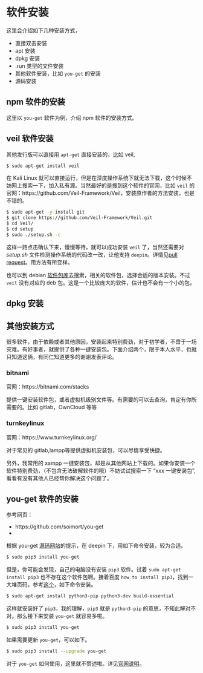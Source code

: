 # 软件安装 {#software-install}

这里会介绍如下几种安装方式，

- 直接双击安装
- apt 安装
- dpkg 安装
- .run 类型的文件安装
- 其他软件安装，比如 `you-get` 的安装
- 源码安装

## npm 软件的安装

这里以 `you-get` 软件为例，介绍 npm 软件的安装方式。

## veil 软件安装

其他发行版可以直接用 `apt-get` 直接安装的，比如 veil,

```bash
$ sudo apt-get install veil
```

在 Kali Linux 就可以直接运行，但是在深度操作系统下就无法下载，这个时候不妨网上搜索一下，加入私有源。当然最好的是搜到这个软件的官网，比如 `veil` 的官网：https://github.com/Veil-Framework/Veil，安装原作者的方法安装，也是不错的。

```bash
$ sudo apt-get -y install git
$ git clone https://github.com/Veil-Framework/Veil.git
$ cd Veil/
$ cd setup
$ sudo ./setup.sh -c
```

这样一路点击确认下来，慢慢等待，就可以成功安装 `veil` 了，当然还需要对 *setup.sh* 文件检测操作系统的代码改一改，让他支持 `deepin`。详情见[pull request](https://github.com/Veil-Framework/Veil/pull/130)。用方法有所变样。

也可以到 debian [软件包库](http://www.debian.org/distrib/packages)去搜索，相关的软件包，选择合适的版本安装。不过 `veil` 没有对应的 deb 包。这是一个比较庞大的软件，估计也不会有一个小的包。

## dpkg 安装

## 其他安装方式

很多软件，由于依赖或者其他原因，安装起来特别费劲，对于初学者，不啻于一场灾难。有好事者，就提供了各种一键安装包。下面介绍两个，限于本人水平，也就只知道这俩，有同仁知道更多的谢谢发表评论。

### bitnami

官网：https://bitnami.com/stacks

提供一键安装软件包，或者虚拟机级别文件等。有需要的可以去查询，肯定有你所需要的。比如 gitlab，OwnCloud 等等

### turnkeylinux

官网：https://www.turnkeylinux.org/

对于常见的 gitlab,lampp等提供虚拟机安装包，可以尽情享受快捷。

另外，我常用的 xampp 一键安装包，却是从其他网站上下载的。如果你安装一个软件特别费劲，（不包含无法破解软件的哦）不妨试试搜索一下 “xxx 一键安装包”,看看有没有其他人已经帮你解决这个问题了。

## you-get 软件的安装

参考网页：

+ https://github.com/soimort/you-get
+ 

根据 you-get [源码网站](https://github.com/soimort/you-get)的提示，在 deepin 下，用如下命令安装，较为合适。

```bash
$ sudo pip3 install you-get
```

但是，你可能会发现，自己的电脑没有安装 `pip3` 软件。试着 `sudo apt-get install pip3` 也不存在这个软件包啊。接着百度 `how to install pip3`，找到一大堆页码。参考[这个](http://ask.xmodulo.com/install-pip-linux.html)，如下命令安装。

```bash
$ sudo apt-get install python3-pip python3-dev build-essential
```

这样就安装好了 `pip3`，我的理解，`pip3` 就是 `python3-pip` 的意思，不知此解对不对。那么接下来安装 `you-get` 就容易多啦。

```bash
$ sudo pip3 install you-get
```

如果需要更新 `you-get`，可以如下。

```bash
$ sudo pip3 install --upgrade you-get
```

对于 `you-get` 如何使用，这里就不赘述啦。详见[官网说明](https://github.com/soimort/you-get)。

###

